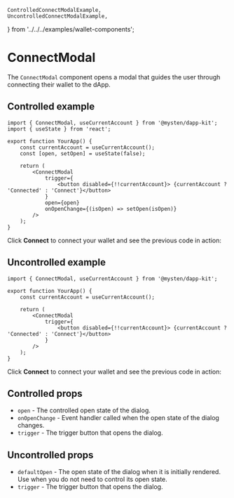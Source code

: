 	ControlledConnectModalExample,
	UncontrolledConnectModalExample,
} from '../../../examples/wallet-components';

# ConnectModal

The `ConnectModal` component opens a modal that guides the user through connecting their wallet to
the dApp.

## Controlled example

```tsx
import { ConnectModal, useCurrentAccount } from '@mysten/dapp-kit';
import { useState } from 'react';

export function YourApp() {
	const currentAccount = useCurrentAccount();
	const [open, setOpen] = useState(false);

	return (
		<ConnectModal
			trigger={
				<button disabled={!!currentAccount}> {currentAccount ? 'Connected' : 'Connect'}</button>
			}
			open={open}
			onOpenChange={(isOpen) => setOpen(isOpen)}
		/>
	);
}
```

Click **Connect** to connect your wallet and see the previous code in action:

<ControlledConnectModalExample />

## Uncontrolled example

```tsx
import { ConnectModal, useCurrentAccount } from '@mysten/dapp-kit';

export function YourApp() {
	const currentAccount = useCurrentAccount();

	return (
		<ConnectModal
			trigger={
				<button disabled={!!currentAccount}> {currentAccount ? 'Connected' : 'Connect'}</button>
			}
		/>
	);
}
```

Click **Connect** to connect your wallet and see the previous code in action:

<UncontrolledConnectModalExample />

## Controlled props

- `open` - The controlled open state of the dialog.
- `onOpenChange` - Event handler called when the open state of the dialog changes.
- `trigger` - The trigger button that opens the dialog.

## Uncontrolled props

- `defaultOpen` - The open state of the dialog when it is initially rendered. Use when you do not
  need to control its open state.
- `trigger` - The trigger button that opens the dialog.
